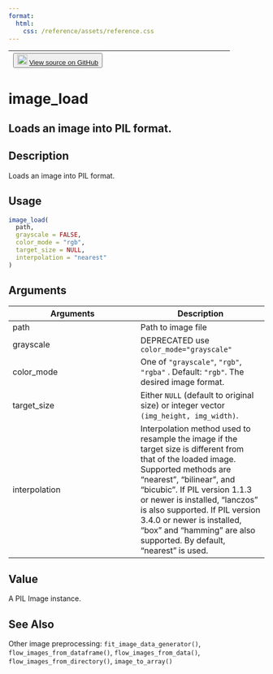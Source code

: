 ```yaml
---
format:
  html:
    css: /reference/assets/reference.css
---
```


| <button class="button"> ![](/reference/assets/GitHub-Mark-32px.png){width="20"} [View source on GitHub](https://github.com/rstudio/keras//blob/main/R/preprocessing.R#L496) </button> |
|:------------------------------:|:--------------------------------------:|

# image_load

## Loads an image into PIL format.

## Description
Loads an image into PIL format. 


## Usage
```r
image_load( 
  path, 
  grayscale = FALSE, 
  color_mode = "rgb", 
  target_size = NULL, 
  interpolation = "nearest" 
) 
```

## Arguments
|Arguments|Description|
|---|---|
| path | Path to image file |
| grayscale | DEPRECATED use `color_mode="grayscale"` |
| color_mode | One of `"grayscale"`, `"rgb"`, `"rgba"` . Default: `"rgb"`. The desired image format. |
| target_size | Either `NULL` (default to original size) or integer vector `(img_height, img_width)`. |
| interpolation | Interpolation method used to resample the image if the target size is different from that of the loaded image. Supported methods are "nearest", "bilinear", and "bicubic". If PIL version 1.1.3 or newer is installed, "lanczos" is also supported. If PIL version 3.4.0 or newer is installed, "box" and "hamming" are also supported. By default, "nearest" is used. |



## Value
A PIL Image instance. 



## See Also
Other image preprocessing:  `fit_image_data_generator()`, `flow_images_from_dataframe()`, `flow_images_from_data()`, `flow_images_from_directory()`, `image_to_array()`

